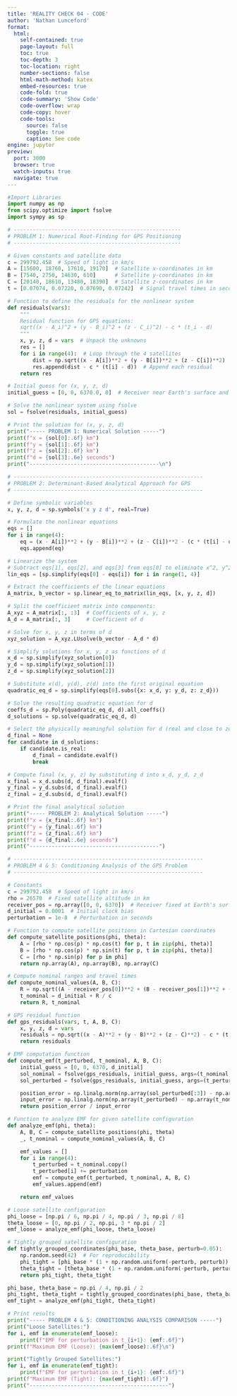 ```yaml
---
title: 'REALITY CHECK 04 - CODE'
author: 'Nathan Lunceford'
format:
  html:
    self-contained: true
    page-layout: full
    toc: true
    toc-depth: 3
    toc-location: right
    number-sections: false
    html-math-method: katex
    embed-resources: true
    code-fold: true
    code-summary: 'Show Code'
    code-overflow: wrap
    code-copy: hover
    code-tools:
      source: false
      toggle: true
      caption: See code
engine: jupyter
preview:
  port: 3000
  browser: true
  watch-inputs: true
  navigate: true
---
```


```python
#Import Libraries
import numpy as np
from scipy.optimize import fsolve
import sympy as sp

# -----------------------------------------------------
# PROBLEM 1: Numerical Root-Finding for GPS Positioning
# -----------------------------------------------------

# Given constants and satellite data
c = 299792.458  # Speed of light in km/s
A = [15600, 18760, 17610, 19170]  # Satellite x-coordinates in km
B = [7540, 2750, 14630, 610]      # Satellite y-coordinates in km
C = [20140, 18610, 13480, 18390]  # Satellite z-coordinates in km
t = [0.07074, 0.07220, 0.07690, 0.07242]  # Signal travel times in seconds

# Function to define the residuals for the nonlinear system
def residuals(vars):
    """
    Residual function for GPS equations:
    sqrt((x - A_i)^2 + (y - B_i)^2 + (z - C_i)^2) - c * (t_i - d)
    """
    x, y, z, d = vars  # Unpack the unknowns
    res = []
    for i in range(4):  # Loop through the 4 satellites
        dist = np.sqrt((x - A[i])**2 + (y - B[i])**2 + (z - C[i])**2)
        res.append(dist - c * (t[i] - d))  # Append each residual
    return res

# Initial guess for (x, y, z, d)
initial_guess = [0, 0, 6370.0, 0]  # Receiver near Earth's surface and d = 0

# Solve the nonlinear system using fsolve
sol = fsolve(residuals, initial_guess)

# Print the solution for (x, y, z, d)
print("----- PROBLEM 1: Numerical Solution -----")
print(f"x = {sol[0]:.6f} km")
print(f"y = {sol[1]:.6f} km")
print(f"z = {sol[2]:.6f} km")
print(f"d = {sol[3]:.6e} seconds")
print("-----------------------------------------\n")

# ------------------------------------------------------------
# PROBLEM 2: Determinant-Based Analytical Approach for GPS
# ------------------------------------------------------------

# Define symbolic variables
x, y, z, d = sp.symbols('x y z d', real=True)

# Formulate the nonlinear equations
eqs = []
for i in range(4):
    eq = (x - A[i])**2 + (y - B[i])**2 + (z - C[i])**2 - (c * (t[i] - d))**2
    eqs.append(eq)

# Linearize the system
# Subtract eqs[1], eqs[2], and eqs[3] from eqs[0] to eliminate x^2, y^2, z^2 terms
lin_eqs = [sp.simplify(eqs[0] - eqs[i]) for i in range(1, 4)]

# Extract the coefficients of the linear equations
A_matrix, b_vector = sp.linear_eq_to_matrix(lin_eqs, [x, y, z, d])

# Split the coefficient matrix into components:
A_xyz = A_matrix[:, :3]  # Coefficients of x, y, z
A_d = A_matrix[:, 3]     # Coefficient of d

# Solve for x, y, z in terms of d
xyz_solution = A_xyz.LUsolve(b_vector - A_d * d)

# Simplify solutions for x, y, z as functions of d
x_d = sp.simplify(xyz_solution[0])
y_d = sp.simplify(xyz_solution[1])
z_d = sp.simplify(xyz_solution[2])

# Substitute x(d), y(d), z(d) into the first original equation
quadratic_eq_d = sp.simplify(eqs[0].subs({x: x_d, y: y_d, z: z_d}))

# Solve the resulting quadratic equation for d
coeffs_d = sp.Poly(quadratic_eq_d, d).all_coeffs()
d_solutions = sp.solve(quadratic_eq_d, d)

# Select the physically meaningful solution for d (real and close to zero)
d_final = None
for candidate in d_solutions:
    if candidate.is_real:
        d_final = candidate.evalf()
        break

# Compute final (x, y, z) by substituting d into x_d, y_d, z_d
x_final = x_d.subs(d, d_final).evalf()
y_final = y_d.subs(d, d_final).evalf()
z_final = z_d.subs(d, d_final).evalf()

# Print the final analytical solution
print("----- PROBLEM 2: Analytical Solution -----")
print(f"x = {x_final:.6f} km")
print(f"y = {y_final:.6f} km")
print(f"z = {z_final:.6f} km")
print(f"d = {d_final:.6e} seconds")
print("-----------------------------------------")

# ------------------------------------------------------------
# PROBLEM 4 & 5: Conditioning Analysis of the GPS Problem
# ------------------------------------------------------------

# Constants
c = 299792.458  # Speed of light in km/s
rho = 26570  # Fixed satellite altitude in km
receiver_pos = np.array([0, 0, 6370])  # Receiver fixed at Earth's surface
d_initial = 0.0001  # Initial clock bias
perturbation = 1e-8  # Perturbation in seconds

# Function to compute satellite positions in Cartesian coordinates
def compute_satellite_positions(phi, theta):
    A = [rho * np.cos(p) * np.cos(t) for p, t in zip(phi, theta)]
    B = [rho * np.cos(p) * np.sin(t) for p, t in zip(phi, theta)]
    C = [rho * np.sin(p) for p in phi]
    return np.array(A), np.array(B), np.array(C)

# Compute nominal ranges and travel times
def compute_nominal_values(A, B, C):
    R = np.sqrt((A - receiver_pos[0])**2 + (B - receiver_pos[1])**2 + (C - receiver_pos[2])**2)
    t_nominal = d_initial + R / c
    return R, t_nominal

# GPS residual function
def gps_residuals(vars, t, A, B, C):
    x, y, z, d = vars
    residuals = np.sqrt((x - A)**2 + (y - B)**2 + (z - C)**2) - c * (t - d)
    return residuals

# EMF computation function
def compute_emf(t_perturbed, t_nominal, A, B, C):
    initial_guess = [0, 0, 6370, d_initial]
    sol_nominal = fsolve(gps_residuals, initial_guess, args=(t_nominal, A, B, C))
    sol_perturbed = fsolve(gps_residuals, initial_guess, args=(t_perturbed, A, B, C))

    position_error = np.linalg.norm(np.array(sol_perturbed[:3]) - np.array(sol_nominal[:3]))
    input_error = np.linalg.norm(np.array(t_perturbed) - np.array(t_nominal)) * c
    return position_error / input_error

# Function to analyze EMF for given satellite configuration
def analyze_emf(phi, theta):
    A, B, C = compute_satellite_positions(phi, theta)
    _, t_nominal = compute_nominal_values(A, B, C)

    emf_values = []
    for i in range(4):
        t_perturbed = t_nominal.copy()
        t_perturbed[i] += perturbation
        emf = compute_emf(t_perturbed, t_nominal, A, B, C)
        emf_values.append(emf)

    return emf_values

# Loose satellite configuration
phi_loose = [np.pi / 6, np.pi / 4, np.pi / 3, np.pi / 8]
theta_loose = [0, np.pi / 2, np.pi, 3 * np.pi / 2]
emf_loose = analyze_emf(phi_loose, theta_loose)

# Tightly grouped satellite configuration
def tightly_grouped_coordinates(phi_base, theta_base, perturb=0.05):
    np.random.seed(42)  # For reproducibility
    phi_tight = [phi_base * (1 + np.random.uniform(-perturb, perturb)) for _ in range(4)]
    theta_tight = [theta_base * (1 + np.random.uniform(-perturb, perturb)) for _ in range(4)]
    return phi_tight, theta_tight

phi_base, theta_base = np.pi / 4, np.pi / 2
phi_tight, theta_tight = tightly_grouped_coordinates(phi_base, theta_base)
emf_tight = analyze_emf(phi_tight, theta_tight)

# Print results
print("----- PROBLEM 4 & 5: CONDITIONING ANALYSIS COMPARISON -----")
print("Loose Satellites:")
for i, emf in enumerate(emf_loose):
    print(f"EMF for perturbation in t_{i+1}: {emf:.6f}")
print(f"Maximum EMF (Loose): {max(emf_loose):.6f}\n")

print("Tightly Grouped Satellites:")
for i, emf in enumerate(emf_tight):
    print(f"EMF for perturbation in t_{i+1}: {emf:.6f}")
print(f"Maximum EMF (Tight): {max(emf_tight):.6f}")
print("--------------------------------------------")
```
